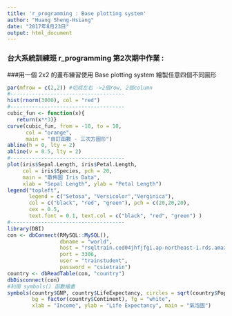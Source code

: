 ---
title: 'r_programming : Base plotting system'
author: "Huang Sheng-Hsiang"
date: "2017年8月23日"
output: html_document
---

### 台大系統訓練班 r_programming 第2次期中作業 :

###用一個 2x2 的畫布練習使用 Base plotting system 繪製任意四個不同圖形
```{r, echo = TRUE, warning=FALSE, error=FALSE}
par(mfrow = c(2,2)) #切成左右 ->2個row, 2個column
#-------------------------------------
hist(rnorm(3000), col = "red")
#-------------------------------------
cubic_fun <- function(x){
   return(x**3)}
curve(cubic_fun, from = -10, to = 10, 
      col = "orange",
      main = "自訂函數 - 三次方圖形")
abline(h = 0, lty = 2)
abline(v = 0.5, lty = 2)
#-------------------------------------
plot(iris$Sepal.Length, iris$Petal.Length, 
     col = iris$Species, pch = 20,
     main = "散佈圖 Iris Data", 
     xlab = "Sepal Length", ylab = "Petal Length")
legend("topleft", 
       legend = c("Setosa", "Versicolor","Verginica"), 
       col = c("black", "red", "green"), pch = c(20,20,20),
       cex = 0.5, 
       text.font = 0.1, text.col = c("black", "red", "green") )
#-------------------------------------
library(DBI)
con <- dbConnect(RMySQL::MySQL(), 
                 dbname = "world",
                 host = "rsqltrain.ced04jhfjfgi.ap-northeast-1.rds.amazonaws.com",
                 port = 3306,
                 user = "trainstudent",
                 password = "csietrain")
country <- dbReadTable(con, "country")
dbDisconnect(con)
#利用 symbols() 函數繪畫
symbols(country$GNP, country$LifeExpectancy, circles = sqrt(country$Population / pi),
        bg = factor(country$Continent), fg = "white",
        xlab = "Income", ylab = "Life Expectancy", main = "氣泡圖")
```